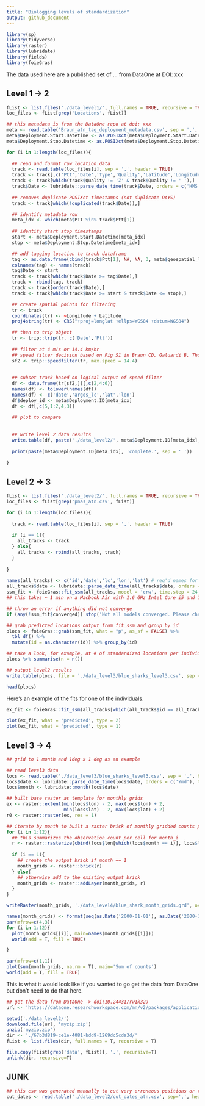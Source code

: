 ```yaml
---
title: "Biologging levels of standardization"
output: github_document
---
```

  
```r
library(sp)
library(tidyverse)
library(raster)
library(lubridate)
library(fields)
library(foieGras)

```


The data used here are a published set of ... from DataOne at DOI: xxx

## Level 1 -> 2


```r

fList <- list.files('./data_level1/', full.names = TRUE, recursive = TRUE)
loc_files <- fList[grep('Locations', fList)]

## this metadata is from the DataOne repo at doi: xxx
meta <- read.table('Braun_atn_tag_deployment_metadata.csv', sep = ',', header = TRUE, stringsAsFactors = FALSE)
meta$Deployment.Start.Datetime <- as.POSIXct(meta$Deployment.Start.Datetime, format = '%m/%d/%y %H:%M', tz = 'UTC')
meta$Deployment.Stop.Datetime <- as.POSIXct(meta$Deployment.Stop.Datetime, format = '%m/%d/%y %H:%M', tz = 'UTC')

for (i in 1:length(loc_files)){
  
  ## read and format raw location data
  track <- read.table(loc_files[i], sep = ',', header = TRUE)
  track <- track[,c('Ptt','Date','Type','Quality','Latitude','Longitude')]
  track <- track[which(track$Quality != 'Z' & track$Quality != ' '),]
  track$Date <- lubridate::parse_date_time(track$Date, orders = c('HMS dbY', 'mdy HM', 'Ymd HMS'), tz = 'UTC')
  
  ## removes duplicate POSIXct timestamps (not duplicate DAYS)
  track <- track[which(!duplicated(track$Date)),]

  ## identify metadata row
  meta_idx <- which(meta$PTT %in% track$Ptt[1])
  
  ## identify start stop timestamps
  start <- meta$Deployment.Start.Datetime[meta_idx]
  stop <- meta$Deployment.Stop.Datetime[meta_idx]

  ## add tagging location to track dataframe
  tag <- as.data.frame(cbind(track$Ptt[1], NA, NA, 3, meta$geospatial_lat_start[meta_idx], meta$geospatial_lon_start[meta_idx]))
  colnames(tag) <- names(track)
  tag$Date <- start
  track <- track[which(track$Date >= tag$Date),]
  track <- rbind(tag, track)
  track <- track[order(track$Date),]
  track <- track[which(track$Date >= start & track$Date <= stop),]

  ## create spatial points for filtering
  tr <- track
  coordinates(tr) <- ~Longitude + Latitude
  proj4string(tr) <- CRS("+proj=longlat +ellps=WGS84 +datum=WGS84")

  ## then to trip object
  tr <- trip::trip(tr, c('Date','Ptt'))
  
  ## filter at 4 m/s or 14.4 km/hr
  ## speed filter decision based on Fig S1 in Braun CD, Galuardi B, Thorrold SR (2018) HMMoce: An R package for improved geolocation of archival-tagged fishes using a hidden Markov method. Methods Ecol Evol 9:1212–1220
  sf2 <- trip::speedfilter(tr, max.speed = 14.4)
  
  
  ## subset track based on logical output of speed filter
  df <- data.frame(tr[sf2,])[,c(2,4:6)]
  names(df) <- tolower(names(df))
  names(df) <- c('date','argos_lc','lat','lon')
  df$deploy_id <- meta$Deployment.ID[meta_idx]
  df <- df[,c(5,1:2,4,3)]
  
  ## plot to compare
  
  
  ## write level 2 data results
  write.table(df, paste('./data_level2/', meta$Deployment.ID[meta_idx], 'pnas_atn.csv', sep=''), sep=',', col.names = TRUE, row.names = FALSE)
  
  print(paste(meta$Deployment.ID[meta_idx], 'complete.', sep = ' '))
  
}

```


## Level 2 -> 3

```r

fList <- list.files('./data_level2/', full.names = TRUE, recursive = TRUE)
loc_files <- fList[grep('pnas_atn.csv', fList)]

for (i in 1:length(loc_files)){
  
  track <- read.table(loc_files[i], sep = ',', header = TRUE)
  
  if (i == 1){
    all_tracks <- track
  } else{
    all_tracks <- rbind(all_tracks, track)
  }
  
}
 
names(all_tracks) <- c('id','date','lc','lon','lat') # req'd names for fit_ssm
all_tracks$date <- lubridate::parse_date_time(all_tracks$date, orders = 'Ymd HMS', tz='UTC')
ssm_fit <- foieGras::fit_ssm(all_tracks, model = 'crw', time.step = 24, vmax = 4)
## this takes ~ 1 min on a Macbook Air with 1.6 GHz Intel Core i5 and 16 GB 2133 MHz LPDDR3

## throw an error if anything did not converge
if (any(!ssm_fit$converged)) stop('Not all models converged. Please check fit_ssm and try again.')

## grab predicted locations output from fit_ssm and group by id
plocs <- foieGras::grab(ssm_fit, what = "p", as_sf = FALSE) %>% 
  tbl_df() %>%
  mutate(id = as.character(id)) %>% group_by(id)

## take a look, for example, at # of standardized locations per individual
plocs %>% summarise(n = n())

## output level2 results
write.table(plocs, file = './data_level3/blue_sharks_level3.csv', sep = ',', col.names = TRUE, row.names = FALSE)

head(plocs)

```


Here's an example of the fits for one of the individuals.
```r

ex_fit <- foieGras::fit_ssm(all_tracks[which(all_tracks$id == all_tracks$id[1]),], model = 'crw', time.step = 24, vmax = 4)

plot(ex_fit, what = 'predicted', type = 2)
plot(ex_fit, what = 'predicted', type = 1)

```


## Level 3 -> 4

```r

## grid to 1 month and 1deg x 1 deg as an example

## read level3 data
locs <- read.table('./data_level3/blue_sharks_level3.csv', sep = ',', header = TRUE)
locs$date <- lubridate::parse_date_time(locs$date, orders = c('Ymd'), tz = 'UTC')
locs$month <- lubridate::month(locs$date)

## built base raster as template for monthly grids
ex <- raster::extent(min(locs$lon) - 2, max(locs$lon) + 2,
                     min(locs$lat) - 2, max(locs$lat) + 2)
r0 <- raster::raster(ex, res = 1)

## iterate by month to built a raster brick of monthly gridded counts per cell
for (i in 1:12){
  ## this summarizes the observation count per cell for month_i
  r <- raster::rasterize(cbind(locs$lon[which(locs$month == i)], locs$lat[which(locs$month == i)]), r0, fun = 'count')
  
  if (i == 1){
    ## create the output brick if month == 1
    month_grids <- raster::brick(r)
  } else{
    ## otherwise add to the existing output brick
    month_grids <- raster::addLayer(month_grids, r)
  }
}

writeRaster(month_grids, './data_level4/blue_shark_month_grids.grd', overwrite = TRUE)

```


```r
names(month_grids) <- format(seq(as.Date('2000-01-01'), as.Date('2000-12-01'), by='month'), '%b')
par(mfrow=c(4,3))
for (i in 1:12){
  plot(month_grids[[i]], main=names(month_grids[[i]]))
  world(add = T, fill = TRUE)

}

par(mfrow=c(1,1))
plot(sum(month_grids, na.rm = T), main='Sum of counts')
world(add = T, fill = TRUE)


```









This is what it would look like if you wanted to go get the data from DataOne but don't need to do that here.
```r
## get the data from DataOne -> doi:10.24431/rw1k329
url <- 'https://dataone.researchworkspace.com/mn/v2/packages/application%2Fbagit-097/67b3d819-ce1e-4081-bdd9-1269dc5cda3d'

setwd('./data_level2/')
download.file(url, 'myzip.zip')
unzip('myzip.zip')
dir <- './67b3d819-ce1e-4081-bdd9-1269dc5cda3d/'
fList <- list.files(dir, full.names = T, recursive = T)

file.copy(fList[grep('data', fList)], '.', recursive=T)
unlink(dir, recursive=T)

```





## JUNK

```r
## this csv was generated manually to cut very erroneous positions or remove portions of a dataset after the tagged individual was captured by a fishing vessel
cut_dates <- read.table('./data_level2/cut_dates_atn.csv', sep=',', header=T)

```

